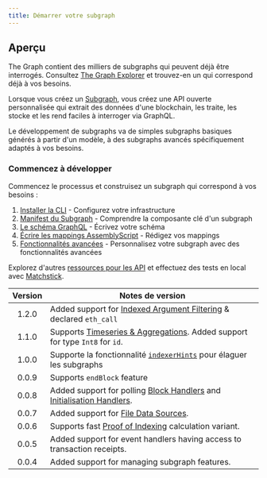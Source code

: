 ```yaml
---
title: Démarrer votre subgraph
---
```


## Aperçu

The Graph contient des milliers de subgraphs qui peuvent déjà être interrogés. Consultez [The Graph Explorer](https://thegraph.com/explorer) et trouvez-en un qui correspond déjà à vos besoins.

Lorsque vous créez un [Subgraph](/subgraphs/developing/subgraphs/), vous créez une API ouverte personnalisée qui extrait des données d'une blockchain, les traite, les stocke et les rend faciles à interroger via GraphQL.

Le développement de subgraphs va de simples subgraphs basiques générés à partir d'un modèle, à des subgraphs avancés spécifiquement adaptés à vos besoins.

### Commencez à développer

Commencez le processus et construisez un subgraph qui correspond à vos besoins :

1. [Installer la CLI](/subgraphs/developing/creating/install-the-cli/) - Configurez votre infrastructure
2. [Manifest du Subgraph](/subgraphs/developing/creating/subgraph-manifest/) - Comprendre la composante clé d'un subgraph
3. [Le schéma GraphQL](/subgraphs/developing/creating/ql-schema/) - Écrivez votre schéma
4. [Écrire les mappings AssemblyScript](/subgraphs/developing/creating/assemblyscript-mappings/) - Rédigez vos mappings
5. [Fonctionnalités avancées](/subgraphs/developing/creating/advanced/) - Personnalisez votre subgraph avec des fonctionnalités avancées

Explorez d'autres [ressources pour les API](/subgraphs/developing/creating/graph-ts/README/) et effectuez des tests en local avec [Matchstick](/subgraphs/developing/creating/unit-testing-framework/).

| Version | Notes de version                                                                                                                                                         |
| :-----: | ------------------------------------------------------------------------------------------------------------------------------------------------------------------------ |
|  1.2.0  | Added support for [Indexed Argument Filtering](/#indexed-argument-filters--topic-filters) & declared `eth_call`                                                          |
|  1.1.0  | Supports [Timeseries & Aggregations](#timeseries-and-aggregations). Added support for type `Int8` for `id`.                                                              |
|  1.0.0  | Supporte la fonctionnalité [`indexerHints`](/developing/creating-a-subgraph/#indexer-hints) pour élaguer les subgraphs                                                   |
|  0.0.9  | Supports `endBlock` feature                                                                                                                                              |
|  0.0.8  | Added support for polling [Block Handlers](/developing/creating-a-subgraph/#polling-filter) and [Initialisation Handlers](/developing/creating-a-subgraph/#once-filter). |
|  0.0.7  | Added support for [File Data Sources](/developing/creating-a-subgraph/#file-data-sources).                                                                               |
|  0.0.6  | Supports fast [Proof of Indexing](/indexing/overview/#what-is-a-proof-of-indexing-poi) calculation variant.                                                              |
|  0.0.5  | Added support for event handlers having access to transaction receipts.                                                                                                  |
|  0.0.4  | Added support for managing subgraph features.                                                                                                                            |
